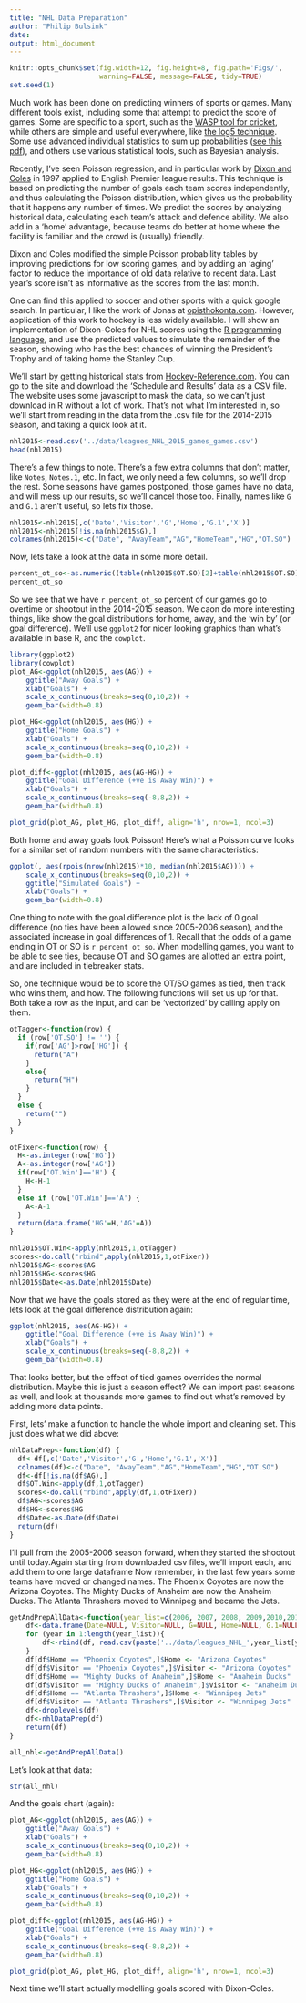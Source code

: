 ```yaml
---
title: "NHL Data Preparation"
author: "Philip Bulsink"
date: 
output: html_document
---
```

```r
knitr::opts_chunk$set(fig.width=12, fig.height=8, fig.path='Figs/',
                      warning=FALSE, message=FALSE, tidy=TRUE)
set.seed(1)
```

Much work has been done on predicting winners of sports or games. Many different tools exist, including some that attempt to predict the score of games. Some are specific to a sport, such as the [WASP tool for cricket](https://en.wikipedia.org/wiki/WASP_(cricket_calculation_tool)), while others are simple and useful everywhere, like [the log5 technique](https://en.wikipedia.org/wiki/Log5). Some use advanced individual statistics to sum up probabilities ([see this pdf](http://statistics.ucla.edu/system/resources/BAhbBlsHOgZmSSJPMjAxMi8wNS8xNC8xNV8xM18xOF8zNTBfQV9QbGF5ZXJfQmFzZWRfQXBwcm9hY2hfdG9fQmFzZWJhbGxfU2ltdWxhdGlvbi5wZGYGOgZFVA/A%20Player%20Based%20Approach%20to%20Baseball%20Simulation.pdf)), and others use various statistical tools, such as Bayesian analysis.

Recently, I've seen Poisson regression, and in particular work by [Dixon and Coles](http://www.math.ku.dk/~rolf/teaching/thesis/DixonColes.pdf) in 1997 applied to English Premier league results. This technique is based on predicting the number of goals each team scores independently, and thus calculating the Poisson distribution, which gives us the probability that it happens any number of times. We predict the scores by analyzing historical data, calculating each team's attack and defence ability. We also add in a 'home' advantage, because teams do better at home where the facility is familiar and the crowd is (usually) friendly. 

Dixon and Coles modified the simple Poisson probability tables by improving predictions for low scoring games, and by adding an 'aging' factor to reduce the importance of old data relative to recent data. Last year's score isn't as informative as the scores from the last month.

One can find this applied to soccer and other sports with a quick google search. In particular, I like the work of Jonas at [opisthokonta.com](http://opisthokonta.net/?p=890). However, application of this work to hockey is less widely available. I will show an implementation of Dixon-Coles for NHL scores using the [R programming language](https://www.r-project.org/), and use the predicted values to simulate the remainder of the season, showing who has the best chances of winning the President's Trophy and of taking home the Stanley Cup. 

We'll start by getting historical stats from [Hockey-Reference.com](hockeyreference.com). You can go to the site and download the 'Schedule and Results' data as a CSV file. The website uses some javascript to mask the data, so we can't just download in R without a lot of work. That's not what I'm interested in, so we'll start from reading in the data from the .csv file for the 2014-2015 season, and taking a quick look at it.

```r
nhl2015<-read.csv('../data/leagues_NHL_2015_games_games.csv')
head(nhl2015)
```

There's a few things to note. There's a few extra columns that don't matter, like ```Notes```, ```Notes.1```, etc. In fact, we only need a few columns, so we'll drop the rest. Some seasons have games postponed, those games have no data, and will mess up our results, so we'll cancel those too. Finally, names like ```G``` and ```G.1``` aren't useful, so lets fix those. 

```r
nhl2015<-nhl2015[,c('Date','Visitor','G','Home','G.1','X')]
nhl2015<-nhl2015[!is.na(nhl2015$G),]
colnames(nhl2015)<-c("Date", "AwayTeam","AG","HomeTeam","HG","OT.SO")
```

Now, lets take a look at the data in some more detail.

```r
percent_ot_so<-as.numeric((table(nhl2015$OT.SO)[2]+table(nhl2015$OT.SO)[3])/nrow(nhl2015))
percent_ot_so
```

So we see that we have `r percent_ot_so` percent of our games go to overtime or shootout in the 2014-2015 season. We caon do more interesting things, like show the goal distributions for home, away, and the 'win by' (or goal difference). We'll use `ggplot2` for nicer looking graphics than what's available in base R, and the `cowplot`.

```r
library(ggplot2)
library(cowplot)
plot_AG<-ggplot(nhl2015, aes(AG)) +
    ggtitle("Away Goals") +
    xlab("Goals") +
    scale_x_continuous(breaks=seq(0,10,2)) +
    geom_bar(width=0.8)

plot_HG<-ggplot(nhl2015, aes(HG)) +
    ggtitle("Home Goals") +
    xlab("Goals") +
    scale_x_continuous(breaks=seq(0,10,2)) +
    geom_bar(width=0.8)

plot_diff<-ggplot(nhl2015, aes(AG-HG)) +
    ggtitle("Goal Difference (+ve is Away Win)") +
    xlab("Goals") +
    scale_x_continuous(breaks=seq(-8,8,2)) +
    geom_bar(width=0.8)

plot_grid(plot_AG, plot_HG, plot_diff, align='h', nrow=1, ncol=3)
```

Both home and away goals look Poisson! Here's what a Poisson curve looks for a similar set of random numbers with the same characteristics:
```r
ggplot(, aes(rpois(nrow(nhl2015)*10, median(nhl2015$AG)))) +
    scale_x_continuous(breaks=seq(0,10,2)) +
    ggtitle("Simulated Goals") +
    xlab("Goals") +
    geom_bar(width=0.8)
```

One thing to note with the goal difference plot is the lack of 0 goal difference (no ties have been allowed since 2005-2006 season), and the associated increase in goal differences of 1. Recall that the odds of a game ending in OT or SO is `r percent_ot_so`. When modelling games, you want to be able to see ties, because OT and SO games are allotted an extra point, and are included in tiebreaker stats. 

So, one technique would be to score the OT/SO games as tied, then track who wins them, and how. The following functions will set us up for that. Both take a row as the input, and can be 'vectorized' by calling apply on them. 

```r
otTagger<-function(row) {
  if (row['OT.SO'] != '') {
    if(row['AG']>row['HG']) {
      return("A")
    }
    else{
      return("H")
    }
  }
  else {
    return("")
  }
}

otFixer<-function(row) {
  H<-as.integer(row['HG'])
  A<-as.integer(row['AG'])
  if(row['OT.Win']=='H') {
    H<-H-1
  }
  else if (row['OT.Win']=='A') {
    A<-A-1
  }
  return(data.frame('HG'=H,'AG'=A))
}

nhl2015$OT.Win<-apply(nhl2015,1,otTagger)
scores<-do.call("rbind",apply(nhl2015,1,otFixer))
nhl2015$AG<-scores$AG
nhl2015$HG<-scores$HG
nhl2015$Date<-as.Date(nhl2015$Date)
```

Now that we have the goals stored as they were at the end of regular time, lets look at the goal difference distribution again:

```r
ggplot(nhl2015, aes(AG-HG)) +
    ggtitle("Goal Difference (+ve is Away Win)") +
    xlab("Goals") +
    scale_x_continuous(breaks=seq(-8,8,2)) +
    geom_bar(width=0.8)
```

That looks better, but the effect of tied games overrides the normal distribution. Maybe this is just a season effect? We can import past seasons as well, and look at thousands more games to find out what's removed by adding more data points.

First, lets' make a function to handle the whole import and cleaning set. This just does what we did above:
```r
nhlDataPrep<-function(df) {
  df<-df[,c('Date','Visitor','G','Home','G.1','X')]
  colnames(df)<-c("Date", "AwayTeam","AG","HomeTeam","HG","OT.SO")
  df<-df[!is.na(df$AG),]
  df$OT.Win<-apply(df,1,otTagger)
  scores<-do.call("rbind",apply(df,1,otFixer))
  df$AG<-scores$AG
  df$HG<-scores$HG
  df$Date<-as.Date(df$Date)
  return(df)
}
```

I'll pull from the 2005-2006 season forward, when they started the shootout until today.Again starting from downloaded csv files, we'll import each, and add them to one large dataframe  Now remember, in the last few years some teams have moved or changed names. The Phoenix Coyotes are now the Arizona Coyotes. The Mighty Ducks of Anaheim are now the Anaheim Ducks. The Atlanta Thrashers moved to Winnipeg and became the Jets. 

```r
getAndPrepAllData<-function(year_list=c(2006, 2007, 2008, 2009,2010,2011,2012,2013,2014,2015,2016)){
    df<-data.frame(Date=NULL, Visitor=NULL, G=NULL, Home=NULL, G.1=NULL, X=NULL)
    for (year in 1:length(year_list)){
        df<-rbind(df, read.csv(paste('../data/leagues_NHL_',year_list[year],'_games_games.csv', sep=''))[c("Date", "Visitor", "G", "Home", "G.1", "X")])
    }
    df[df$Home == "Phoenix Coyotes",]$Home <- "Arizona Coyotes"
    df[df$Visitor == "Phoenix Coyotes",]$Visitor <- "Arizona Coyotes"
    df[df$Home == "Mighty Ducks of Anaheim",]$Home <- "Anaheim Ducks"
    df[df$Visitor == "Mighty Ducks of Anaheim",]$Visitor <- "Anaheim Ducks"
    df[df$Home == "Atlanta Thrashers",]$Home <- "Winnipeg Jets"
    df[df$Visitor == "Atlanta Thrashers",]$Visitor <- "Winnipeg Jets"
    df<-droplevels(df)
    df<-nhlDataPrep(df)
    return(df)
}

all_nhl<-getAndPrepAllData()
```

Let's look at that data:
```r
str(all_nhl)
```

And the goals chart (again):
```r
plot_AG<-ggplot(nhl2015, aes(AG)) +
    ggtitle("Away Goals") +
    xlab("Goals") +
    scale_x_continuous(breaks=seq(0,10,2)) +
    geom_bar(width=0.8)

plot_HG<-ggplot(nhl2015, aes(HG)) +
    ggtitle("Home Goals") +
    xlab("Goals") +
    scale_x_continuous(breaks=seq(0,10,2)) +
    geom_bar(width=0.8)

plot_diff<-ggplot(nhl2015, aes(AG-HG)) +
    ggtitle("Goal Difference (+ve is Away Win)") +
    xlab("Goals") +
    scale_x_continuous(breaks=seq(-8,8,2)) +
    geom_bar(width=0.8)

plot_grid(plot_AG, plot_HG, plot_diff, align='h', nrow=1, ncol=3)
```

Next time we'll start actually modelling goals scored with Dixon-Coles.